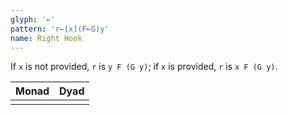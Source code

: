 ```yaml
---
glyph: '⟜'
pattern: 'r←[x](F⟜G)y'
name: Right Hook
---
```


If `x` is not provided, `r` is `y F (G y)`; if `x` is provided, `r` is `x F (G y)`.

|Monad|Dyad|
|:----|:---|
|<combinator key="right_hook" name="Right Hook" />|<combinator key="after" name="After" />|